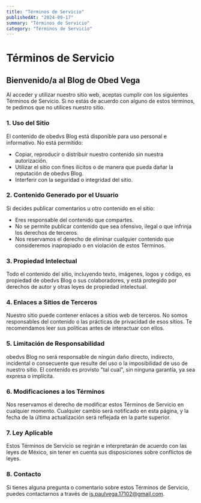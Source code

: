 ```yaml
---
title: "Términos de Servicio"
publishedAt: "2024-09-17"
summary: "Términos de Servicio"
category: "Términos de Servicio"
---
```


# Términos de Servicio

## Bienvenido/a al Blog de Obed Vega

Al acceder y utilizar nuestro sitio web, aceptas cumplir con los siguientes Términos de Servicio. Si no estás de acuerdo con alguno de estos términos, te pedimos que no utilices nuestro sitio.

### 1. Uso del Sitio

El contenido de obedvs Blog está disponible para uso personal e informativo. No está permitido:

- Copiar, reproducir o distribuir nuestro contenido sin nuestra autorización.
- Utilizar el sitio con fines ilícitos o de manera que pueda dañar la reputación de obedvs Blog.
- Interferir con la seguridad o integridad del sitio.

### 2. Contenido Generado por el Usuario

Si decides publicar comentarios u otro contenido en el sitio:

- Eres responsable del contenido que compartes.
- No se permite publicar contenido que sea ofensivo, ilegal o que infrinja los derechos de terceros.
- Nos reservamos el derecho de eliminar cualquier contenido que consideremos inapropiado o en violación de estos Términos.

### 3. Propiedad Intelectual

Todo el contenido del sitio, incluyendo texto, imágenes, logos y código, es propiedad de obedvs Blog o sus colaboradores, y está protegido por derechos de autor y otras leyes de propiedad intelectual.

### 4. Enlaces a Sitios de Terceros

Nuestro sitio puede contener enlaces a sitios web de terceros. No somos responsables del contenido o las prácticas de privacidad de esos sitios. Te recomendamos leer sus políticas antes de interactuar con ellos.

### 5. Limitación de Responsabilidad

obedvs Blog no será responsable de ningún daño directo, indirecto, incidental o consecuente que resulte del uso o la imposibilidad de uso de nuestro sitio. El contenido es provisto "tal cual", sin ninguna garantía, ya sea expresa o implícita.

### 6. Modificaciones a los Términos

Nos reservamos el derecho de modificar estos Términos de Servicio en cualquier momento. Cualquier cambio será notificado en esta página, y la fecha de la última actualización será reflejada en la parte superior.

### 7. Ley Aplicable

Estos Términos de Servicio se regirán e interpretarán de acuerdo con las leyes de México, sin tener en cuenta sus disposiciones sobre conflictos de leyes.

### 8. Contacto

Si tienes alguna pregunta o comentario sobre estos Términos de Servicio, puedes contactarnos a través de [is.paulvega.17102@gmail.com](mailto:is.paulvega.17102@gmail.com "Correo Electrónico").
